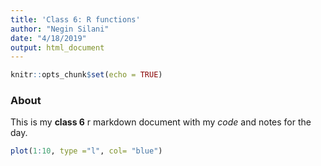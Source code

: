 ```yaml
---
title: 'Class 6: R functions'
author: "Negin Silani"
date: "4/18/2019"
output: html_document
---
```


```r
knitr::opts_chunk$set(echo = TRUE)
```

### About
This is my **class 6** r markdown document with my *code* and notes for the day.
```r
plot(1:10, type ="l", col= "blue")
```

